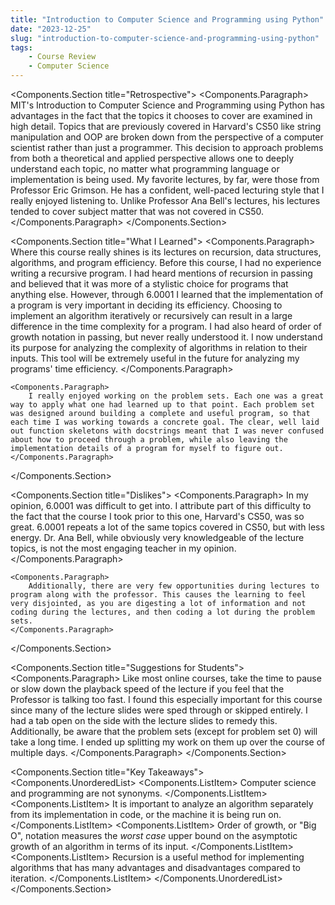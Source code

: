 ```yaml
---
title: "Introduction to Computer Science and Programming using Python"
date: "2023-12-25"
slug: "introduction-to-computer-science-and-programming-using-python"
tags:
    - Course Review
    - Computer Science
---
```



<Components.Section title="Retrospective">
    <Components.Paragraph>
        MIT's Introduction to Computer Science and Programming using Python has advantages in the fact that the topics it chooses to cover are examined in high detail. Topics that are previously covered in Harvard's CS50 like string manipulation and OOP are broken down from the perspective of a computer scientist rather than just a programmer. This decision to approach problems from both a theoretical and applied perspective allows one to deeply understand each topic, no matter what programming language or implementation is being used. My favorite lectures, by far, were those from Professor Eric Grimson. He has a confident, well-paced lecturing style that I really enjoyed listening to. Unlike Professor Ana Bell's lectures, his lectures tended to cover subject matter that was not covered in CS50.
    </Components.Paragraph>
</Components.Section>

<Components.Section title="What I Learned">
    <Components.Paragraph>
        Where this course really shines is its lectures on recursion, data structures, algorithms, and program efficiency. Before this course, I had no experience writing a recursive program. I had heard mentions of recursion in passing and believed that it was more of a stylistic choice for programs that anything else. However, through 6.0001 I learned that the implementation of a program is very important in deciding its efficiency. Choosing to implement an algorithm iteratively or recursively can result in a large difference in the time complexity for a program. I had also heard of order of growth notation in passing, but never really understood it. I now understand its purpose for analyzing the complexity of algorithms in relation to their inputs. This tool will be extremely useful in the future for analyzing my programs' time efficiency.
    </Components.Paragraph>

    <Components.Paragraph>
        I really enjoyed working on the problem sets. Each one was a great way to apply what one had learned up to that point. Each problem set was designed around building a complete and useful program, so that each time I was working towards a concrete goal. The clear, well laid out function skeletons with docstrings meant that I was never confused about how to proceed through a problem, while also leaving the implementation details of a program for myself to figure out.
    </Components.Paragraph>
</Components.Section>

<Components.Section title="Dislikes">
    <Components.Paragraph>
        In my opinion, 6.0001 was difficult to get into. I attribute part of this difficulty to the fact that the course I took prior to this one, Harvard's CS50, was so great. 6.0001 repeats a lot of the same topics covered in CS50, but with less energy. Dr. Ana Bell, while obviously very knowledgeable of the lecture topics, is not the most engaging teacher in my opinion.
    </Components.Paragraph>

    <Components.Paragraph>
        Additionally, there are very few opportunities during lectures to program along with the professor. This causes the learning to feel very disjointed, as you are digesting a lot of information and not coding during the lectures, and then coding a lot during the problem sets.
    </Components.Paragraph>
</Components.Section>

<Components.Section title="Suggestions for Students">
    <Components.Paragraph>
        Like most online courses, take the time to pause or slow down the playback speed of the lecture if you feel that the Professor is talking too fast. I found this especially important for this course since many of the lecture slides were sped through or skipped entirely. I had a tab open on the side with the lecture slides to remedy this. Additionally, be aware that the problem sets (except for problem set 0) will take a long time. I ended up splitting my work on them up over the course of multiple days.
    </Components.Paragraph>
</Components.Section>

<Components.Section title="Key Takeaways">
    <Components.UnorderedList>
        <Components.ListItem>
            Computer science and programming are not synonyms.
        </Components.ListItem>
        <Components.ListItem>
            It is important to analyze an algorithm separately from its implementation in code, or the machine it is being run on.
        </Components.ListItem>
        <Components.ListItem>
            Order of growth, or "Big O", notation measures the *worst case* upper bound on the asymptotic growth of an algorithm in terms of its input.
        </Components.ListItem>
        <Components.ListItem>
            Recursion is a useful method for implementing algorithms that has many advantages and disadvantages compared to iteration.
        </Components.ListItem>
    </Components.UnorderedList>
</Components.Section>